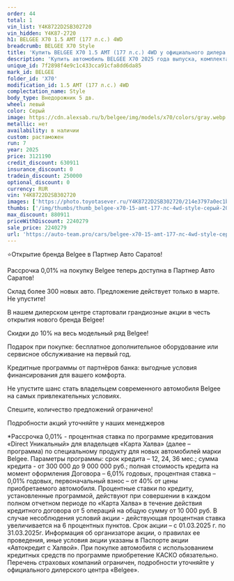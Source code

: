 ```yaml
---
order: 44
total: 1
vin_list: Y4K8722D2SB302720
vin_hidden: Y4K87-2720
h1: BELGEE X70 1.5 AMT (177 л.с.) 4WD
breadcrumb: BELGEE X70 Style
title: 'Купить BELGEE X70 1.5 AMT (177 л.с.) 4WD у официального дилера в Балаково'
description: 'Купить автомобиль BELGEE X70 2025 года выпуска, комплектация Style, цвет - Серый, двигатель - 1.5 AMT (177 л.с.) 4WD у официального дилера в г. Балаково. Стоимость данного автомобиля BELGEE X70 – 2240279'
unique_id: 7f2898f4e9c1c433cca91cfa8dd6da85
mark_id: BELGEE
folder_id: 'X70'
modification_id: 1.5 AMT (177 л.с.) 4WD
complectation_name: Style
body_type: Внедорожник 5 дв.
wheel: левый
color: Серый
image: https://cdn.alexsab.ru/b/belgee/img/models/x70/colors/gray.webp
metallic: нет
availability: в наличии
custom: растаможен
run: 7
year: 2025
price: 3121190
credit_discount: 630911
insurance_discount: 0
tradein_discount: 250000
optional_discount: 0
currency: RUR
vin: Y4K8722D2SB302720
images: ['https://photo.toyotasever.ru/Y4K8722D2SB302720/214e3797a0ec1b87e8c0f753f033d8b8.jpg', 'https://photo.toyotasever.ru/Y4K8722D2SB302720/9b175db7e2bf2c78c0447f59a51e99f2.jpg', 'https://photo.toyotasever.ru/Y4K8722D2SB302720/09952db4cbcd6f6692095eac2f3573cd.jpg', 'https://photo.toyotasever.ru/Y4K8722D2SB302720/273939a69a00fc36620a0a7f0fa843cb.jpg', 'https://photo.toyotasever.ru/Y4K8722D2SB302720/05ffe893989beb275e3ee2469b21866e.jpg', 'https://photo.toyotasever.ru/Y4K8722D2SB302720/33c130679e81068e23ec82236cb509da.jpg', 'https://photo.toyotasever.ru/Y4K8722D2SB302720/335d0346e08f0052543406c14081f2ec.jpg', 'https://photo.toyotasever.ru/Y4K8722D2SB302720/0006228763fc9aedc6d95ff025d5380f.jpg', 'https://photo.toyotasever.ru/Y4K8722D2SB302720/2c5bc93540e3e45c2db1b72e9a4ff02c.jpg', 'https://photo.toyotasever.ru/Y4K8722D2SB302720/9c13d2704eba326d23ad01e8c834e16f.jpg', 'https://photo.toyotasever.ru/Y4K8722D2SB302720/3299290ab92e3253362a0a21348d16da.jpg', 'https://photo.toyotasever.ru/Y4K8722D2SB302720/dd2c03e95b377b186969726d772c84ff.jpg', 'https://photo.toyotasever.ru/Y4K8722D2SB302720/ed0f33ed5e1c65e21e050b37b79dba8c.jpg', 'https://photo.toyotasever.ru/Y4K8722D2SB302720/a05249c0edda3f95761f79bdca16f7b9.jpg', 'https://photo.toyotasever.ru/Y4K8722D2SB302720/426963d400d8159bf67a4833c519b872.jpg', 'https://photo.toyotasever.ru/Y4K8722D2SB302720/3f2ca3e0754ffa817a68b4543dd7d466.jpg', 'https://photo.toyotasever.ru/Y4K8722D2SB302720/a5a61c63159b99489fb2b3101cf6f8bd.jpg', 'https://photo.toyotasever.ru/Y4K8722D2SB302720/471a7fa3acc3f7599377b52957cb414a.jpg']
thumbs: ['/img/thumbs/thumb_belgee-x70-15-amt-177-лс-4wd-style-серый-2025_3d8b8_0.webp', '/img/thumbs/thumb_belgee-x70-15-amt-177-лс-4wd-style-серый-2025_e99f2_1.webp', '/img/thumbs/thumb_belgee-x70-15-amt-177-лс-4wd-style-серый-2025_573cd_2.webp', '/img/thumbs/thumb_belgee-x70-15-amt-177-лс-4wd-style-серый-2025_843cb_3.webp', '/img/thumbs/thumb_belgee-x70-15-amt-177-лс-4wd-style-серый-2025_1866e_4.webp']
max_discount: 880911
priceWithDiscount: 2240279
sale_price: 2240279
url: 'https://auto-team.pro/cars/belgee-x70-15-amt-177-лс-4wd-style-серый-2025/'
---
```

<p>
 ⭐Открытие бренда Belgee в Партнер Авто Саратов!
</p>
<p>
</p>
<p>
 Рассрочка 0,01% на покупку Belgee теперь доступна в Партнер Авто Саратов!
</p>
<p>
 Склад более 300 новых авто. Предложение действует только в марте. He упустите!
</p>
<p>
</p>
<p>
 В нашем дилерском центре стартовали грандиозные акции в честь открытия нового бренда Belgee!
</p>
<p>
</p>
<p>
 Скидки дo 10% нa весь модельный ряд Belgee!
</p>
<p>
 Подарок при покупке: бесплатное дополнительное оборудование или сервисное обслуживание на первый год.
</p>
<p>
 Кредитные программы от партнёров банка: выгодные условия финансирования для вашего комфорта.
</p>
<p>
</p>
<p>
 Не упустите шанс стать владельцем современного автомобиля Belgee на самых привлекательных условиях.
</p>
<p>
 Спешите, количество предложений ограничено!
</p>
<p>
</p>
<p>
 Подробности акций уточняйте у наших менеджеров
</p>
<p>
</p>
<p>
 *Рассрочка 0,01% - процентная ставка по программе кредитования «Dirесt Уникальный» для владельцев «Карта Халва» (далее – программа) по специальному продукту для новых автомобилей марки Belgee. Параметры программы: срок кредита – 12, 24, 36 мес.; сумма кредита - от 300 000 до 9 000 000 руб.; полная стоимость кредита на момент оформления Договора – 6,01% годовых, процентная ставка – 0,01% годовых, первоначальный взнос – от 40% от цены приобретаемого автомобиля. Процентные ставки по кредиту, установленные программой, действуют при совершении в каждом полном отчетном периоде по «Карта Халва» в течение действия кредитного договора от 5 операций на общую сумму от 10 000 руб. В случае несоблюдения условий акции - действующая процентная ставка увеличивается на 6 процентных пунктов. Срок акции – с 01.03.2025 г. по 31.03.2025г. Информация об организаторе акции, о правилах ее проведения, иные условия акции указаны в Паспорте акции «Автокредит с Халвой». При покупке автомобиля с использованием кредитных средств по программе приобретение КАСКО обязательно. Перечень страховых компаний ограничен, подробности уточняйте у официального дилерского центра «Belgee».
</p>

